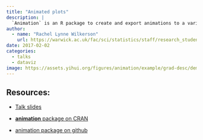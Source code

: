 ```yaml
---
title: "Animated plots"
description: |
  `Animation` is an R package to create and export animations to a variety of formats (HTML/JS, GIF, Video, PDF), and it also serves as a gallery of statistical animations.
author: 
  - name: "Rachel Lynne Wilkerson"
    url: https://warwick.ac.uk/fac/sci/statistics/staff/research_students/wilkerson
date: 2017-02-02
categories:
  - talks
  - dataviz
image: https://assets.yihui.org/figures/animation/example/grad-desc/demo-a.gif
---
```


## Resources:

-   [Talk slides](http://rpubs.com/rachwhatsit/animated-plots)

-   [**animation** package on CRAN](https://cran.r-project.org/web/packages/animation/index.html)

-   [animation package on github](https://github.com/yihui/animation)
